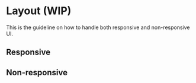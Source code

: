 
<Meta title="1-Design System/5 - Layout" />

# Layout (WIP)

This is the guideline on how to handle both responsive and non-responsive UI.

## Responsive

## Non-responsive
